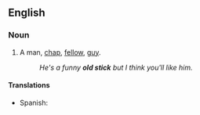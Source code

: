 ==English==

===Noun===
{{en-noun|head=[[old]] [[stick]]}}

# {{idiomatic|colloquial|British}} A man, [[chap]], [[fellow]], [[guy]].
#: ''He's a funny '''old stick''' but I think you'll like him.''

====Translations====
{{trans-top|man, chap}}
* Spanish: {{t+|es|tío|m}}
{{trans-mid}}
{{trans-bottom}}